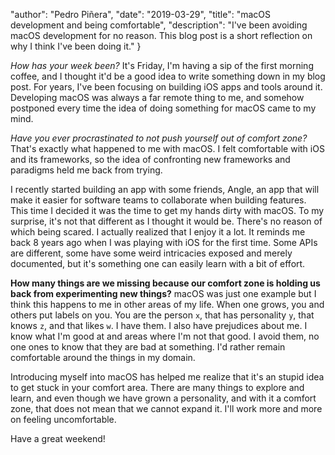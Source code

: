 
  "author": "Pedro Piñera",
  "date": "2019-03-29",
  "title": "macOS development and being comfortable",
  "description": "I've been avoiding macOS development for no reason. This blog post is a short reflection on why I think I've been doing it."
}




_How has your week been?_ It's Friday, I'm having a sip of the first morning coffee, and I thought it'd be a good idea to write something down in my blog post. For years, I've been focusing on building iOS apps and tools around it. Developing macOS was always a far remote thing to me, and somehow postponed every time the idea of doing something for macOS came to my mind.

_Have you ever procrastinated to not push yourself out of comfort zone?_  
That's exactly what happened to me with macOS.
I felt comfortable with iOS and its frameworks,
so the idea of confronting new frameworks and paradigms held me back from trying.

I recently started building an app with some friends,
Angle,
an app that will make it easier for software teams to collaborate when building features.
This time I decided it was the time to get my hands dirty with macOS.
To my surprise,
it's not that different as I thought it would be.
There's no reason of which being scared.
I actually realized that I enjoy it a lot.
It reminds me back 8 years ago when I was playing with iOS for the first time.
Some APIs are different,
some have some weird intricacies exposed and merely documented,
but it's something one can easily learn with a bit of effort.

**How many things are we missing because our comfort zone is holding us back from experimenting new things?**
macOS was just one example but I think this happens to me in other areas of my life.
When one grows, you and others put labels on you.
You are the person `x`, that has personality `y`, that knows `z`, and that likes `w`.
I have them.
I also have prejudices about me.
I know what I'm good at and areas where I'm not that good.
I avoid them, no one ones to know that they are bad at something.
I'd rather remain comfortable around the things in my domain.

Introducing myself into macOS has helped me realize that it's an stupid idea to get stuck in your comfort area. There are many things to explore and learn, and even though we have grown a personality, and with it a comfort zone, that does not mean that we cannot expand it. I'll work more and more on feeling uncomfortable.

Have a great weekend!

    